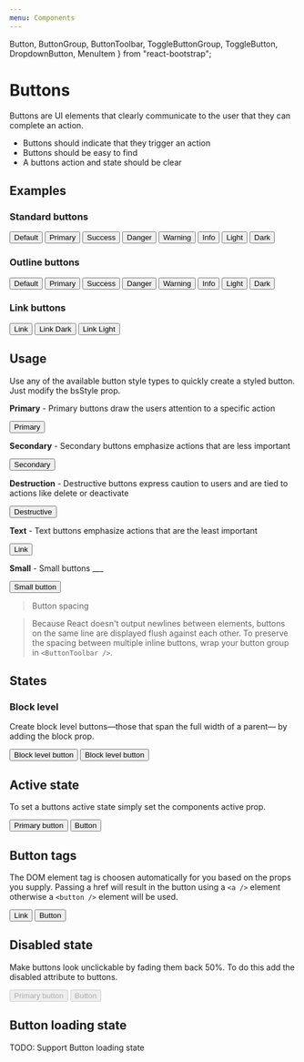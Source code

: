 ```yaml
---
menu: Components
---
```


  Button,
  ButtonGroup,
  ButtonToolbar,
  ToggleButtonGroup,
  ToggleButton,
  DropdownButton,
  MenuItem
} from "react-bootstrap";

# Buttons

Buttons are UI elements that clearly communicate to the user that they can complete an action.

- Buttons should indicate that they trigger an action
- Buttons should be easy to find
- A buttons action and state should be clear

## Examples

### Standard buttons

<Playground>
  <ButtonToolbar>
    <Button>Default</Button>
    <Button bsStyle="primary">Primary</Button>
    <Button bsStyle="success">Success</Button>
    <Button bsStyle="danger">Danger</Button>
    <Button bsStyle="warning">Warning</Button>
    <Button bsStyle="info">Info</Button>
    <Button className="btn-light">Light</Button>
    <Button className="btn-dark">Dark</Button>
  </ButtonToolbar>
</Playground>

### Outline buttons

<Playground>
  <ButtonToolbar>
    <Button className="btn-outline-default">Default</Button>
    <Button className="btn-outline-primary">Primary</Button>
    <Button className="btn-outline-success">Success</Button>
    <Button className="btn-outline-danger">Danger</Button>
    <Button className="btn-outline-warning">Warning</Button>
    <Button className="btn-outline-info">Info</Button>
    <Button className="btn-outline-light">Light</Button>
    <Button className="btn-outline-dark">Dark</Button>
  </ButtonToolbar>
</Playground>

### Link buttons

<Playground>
  <ButtonToolbar>
    <Button bsStyle="link">Link</Button>
    <Button className="btn-link-dark">Link Dark</Button>
    <Button className="btn-link-light">Link Light</Button>
  </ButtonToolbar>
</Playground>

## Usage

Use any of the available button style types to quickly create a styled button. Just modify the bsStyle prop.

**Primary** - Primary buttons draw the users attention to a specific action

<Playground>
  <ButtonToolbar>
    <Button bsStyle="primary">Primary</Button>
  </ButtonToolbar>
</Playground>

**Secondary** - Secondary buttons emphasize actions that are less important

<Playground>
  <ButtonToolbar>
    <Button>Secondary</Button>
  </ButtonToolbar>
</Playground>

**Destruction** - Destructive buttons express caution to users and are tied to actions like delete or deactivate

<Playground>
  <ButtonToolbar>
    <Button bsStyle="danger">Destructive</Button>
  </ButtonToolbar>
</Playground>

**Text** - Text buttons emphasize actions that are the least important

<Playground>
  <ButtonToolbar>
    <Button bsStyle="link">Link</Button>
  </ButtonToolbar>
</Playground>

**Small** - Small buttons \_\_\_

<Playground>
  <ButtonToolbar>
    <Button bsStyle="primary" bsSize="small">
      Small button
    </Button>
  </ButtonToolbar>
</Playground>

> Button spacing

> Because React doesn't output newlines between elements, buttons on the same line are displayed flush against each other. To preserve the spacing between multiple inline buttons, wrap your button group in `<ButtonToolbar />`.

## States

### Block level

Create block level buttons—those that span the full width of a parent— by adding the block prop.

<Playground>
  <Button bsStyle="primary" bsSize="large" block>
    Block level button
  </Button>
  <Button bsSize="large" block>
    Block level button
  </Button>
</Playground>

## Active state

To set a buttons active state simply set the components active prop.

<Playground>
  <ButtonToolbar>
    <Button bsStyle="primary" bsSize="large" active>
      Primary button
    </Button>
    <Button bsSize="large" active>
      Button
    </Button>
  </ButtonToolbar>
</Playground>

## Button tags

The DOM element tag is choosen automatically for you based on the props you supply. Passing a href will result in the button using a `<a />` element otherwise a `<button />` element will be used.

<Playground>
  <ButtonToolbar>
    <Button href="#">Link</Button>
    <Button>Button</Button>
  </ButtonToolbar>
</Playground>

## Disabled state

Make buttons look unclickable by fading them back 50%. To do this add the disabled attribute to buttons.

<Playground>
  <ButtonToolbar>
    <Button bsStyle="primary" bsSize="large" disabled>
      Primary button
    </Button>
    <Button bsSize="large" disabled>
      Button
    </Button>
  </ButtonToolbar>
</Playground>

## Button loading state

TODO: Support Button loading state

<!--
## Button dropdowns

## Button groups

Group a series of buttons together on a single line with the button group.

### Basic Example

Wrap a series of `<Button />`s in a `<ButtonGroup />`.

<Playground>
  <ButtonGroup>
    <Button>Left</Button>
    <Button>Middle</Button>
    <Button>Right</Button>
  </ButtonGroup>
</Playground>

### Button toolbar

Combine sets of `<ButtonGroup />`s into a `<ButtonToolbar />` for more complex components.

<Playground>
  <ButtonToolbar>
    <ButtonGroup>
      <Button>1</Button>
      <Button>2</Button>
      <Button>3</Button>
      <Button>4</Button>
    </ButtonGroup>

    <ButtonGroup>
      <Button>5</Button>
      <Button>6</Button>
      <Button>7</Button>
    </ButtonGroup>

    <ButtonGroup>
      <Button>8</Button>
    </ButtonGroup>

  </ButtonToolbar>
</Playground>

### Sizing

Instead of applying button sizing props to every button in a group, just add `bsSize` prop to the `<ButtonGroup />`.

<Playground>
  <ButtonToolbar>
    <ButtonGroup bsSize="large">
      <Button>Left</Button>
      <Button>Middle</Button>
      <Button>Right</Button>
    </ButtonGroup>
  </ButtonToolbar>

<ButtonToolbar>
  <ButtonGroup>
    <Button>Left</Button>
    <Button>Middle</Button>
    <Button>Right</Button>
  </ButtonGroup>
</ButtonToolbar>

<ButtonToolbar>
  <ButtonGroup bsSize="small">
    <Button>Left</Button>
    <Button>Middle</Button>
    <Button>Right</Button>
  </ButtonGroup>
</ButtonToolbar>

  <ButtonToolbar>
    <ButtonGroup bsSize="xsmall">
      <Button>Left</Button>
      <Button>Middle</Button>
      <Button>Right</Button>
    </ButtonGroup>
  </ButtonToolbar>
</Playground>

### Nesting

You can place other button types within the `<ButtonGroup />` like `<DropdownButton />`s.

### Vertical variation

Make a set of buttons appear vertically stacked rather than horizontally. _Split button dropdowns are not supported here._

Just add `vertical` to the `<ButtonGroup />`.

<Playground>
  <ButtonGroup vertical>
    <Button>Button</Button>
    <Button>Button</Button>
    <DropdownButton title="Dropdown" id="bg-vertical-dropdown-1">
      <MenuItem eventKey="1">Dropdown link</MenuItem>
      <MenuItem eventKey="2">Dropdown link</MenuItem>
    </DropdownButton>
    <Button>Button</Button>
    <Button>Button</Button>
    <DropdownButton title="Dropdown" id="bg-vertical-dropdown-2">
      <MenuItem eventKey="1">Dropdown link</MenuItem>
      <MenuItem eventKey="2">Dropdown link</MenuItem>
    </DropdownButton>
    <DropdownButton title="Dropdown" id="bg-vertical-dropdown-3">
      <MenuItem eventKey="1">Dropdown link</MenuItem>
      <MenuItem eventKey="2">Dropdown link</MenuItem>
    </DropdownButton>
  </ButtonGroup>
</Playground>

Moreover, you can have buttons be block level elements so they take the full width of their container, just add `block` to the `<ButtonGroup />`, in addition to the vertical you just added.

<Playground>
  <ButtonGroup vertical block>
    <Button>Full width button</Button>
    <Button>Full width button</Button>
  </ButtonGroup>
</Playground>

### Justified button groups

Make a group of buttons stretch at equal sizes to span the entire width of its parent. Also works with button dropdowns within the button group.

> Style issues

> There are some issues and workarounds required when using this property, please see bootstrap’s button group docs for more specifics.

Just add `justified` to the `<ButtonGroup />`.

<Playground>
  <ButtonGroup justified>
    <Button href="#">Left</Button>
    <Button href="#">Middle</Button>
    <DropdownButton title="Dropdown" id="bg-justified-dropdown">
      <MenuItem eventKey="1">Dropdown link</MenuItem>
      <MenuItem eventKey="2">Dropdown link</MenuItem>
    </DropdownButton>
  </ButtonGroup>
</Playground>

### Checkbox / Radio

For checkboxes or radio buttons styled as Bootstrap buttons, use the `<ToggleButtonGroup>` and `<ToggleButton>` components. The group behaves as a form component, where the value is an array of the selected eventKeys for checkbox groups or the selected eventKey for radio groups.

> Bootstrap JS issue

> There is a known issue when including Bootstrap JS while using Toggle Button Groups. Therefore it is advised not use Bootstrap JS in conjunction with `<ToggleButtonGroup>` and `<ToggleButton>`.

#### Uncontrolled

<Playground>
  <ButtonToolbar>
    <ToggleButtonGroup type="checkbox" defaultValue={[1, 3]}>
      <ToggleButton value={1}>Checkbox 1 (pre-checked)</ToggleButton>
      <ToggleButton value={2}>Checkbox 2</ToggleButton>
      <ToggleButton value={3}>Checkbox 3 (pre-checked)</ToggleButton>
    </ToggleButtonGroup>
  </ButtonToolbar>

  <ButtonToolbar>
    <ToggleButtonGroup type="radio" name="options" defaultValue={1}>
      <ToggleButton value={1}>Radio 1 (pre-checked)</ToggleButton>
      <ToggleButton value={2}>Radio 2</ToggleButton>
      <ToggleButton value={3}>Radio 3</ToggleButton>
    </ToggleButtonGroup>
  </ButtonToolbar>
</Playground>

#### Controlled

<Playground>
  {() => {
    class ToggleButtonGroupControlled extends React.Component {
      constructor(props, context) {
        super(props, context);

        this.handleChange = this.handleChange.bind(this);

        this.state = {
          value: [1, 3]
        };
      }

      handleChange(e) {
        this.setState({ value: e });
      }

      render() {
        return (
          <ToggleButtonGroup
            type="checkbox"
            value={this.state.value}
            onChange={this.handleChange}
          >
            <ToggleButton value={1}>Checkbox 1 (pre-checked)</ToggleButton>
            <ToggleButton value={2}>Checkbox 2</ToggleButton>
            <ToggleButton value={3}>Checkbox 3 (pre-checked)</ToggleButton>
            <ToggleButton value={4} disabled>
              Checkbox 4 (disabled)
            </ToggleButton>
          </ToggleButtonGroup>
        );
      }
    }

    return <ToggleButtonGroupControlled />;

}}

</Playground>

-->

<!-- ## Button loading state
TODO: Support Button loading state -->
